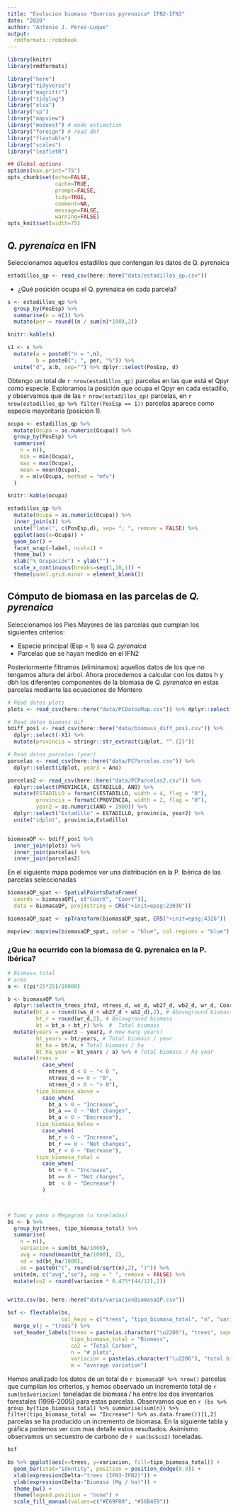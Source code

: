 ```yaml
---
title: "Evolucion biomasa *Quercus pyrenaica* IFN2-IFN3"
date: "2020"
author: "Antonio J. Pérez-Luque"
output:
  rmdformats::robobook
---
```


```r
library(knitr)
library(rmdformats)

library("here")
library("tidyverse")
library("magrittr")
library("tidylog")
library("xlsx")
library("sp")
library("mapview")
library("modeest") # mode estimation 
library("foreign") # read dbf 
library("flextable") 
library("scales")
library("leafletR")

## Global options
options(max.print="75")
opts_chunk$set(echo=FALSE,
               cache=TRUE,
               prompt=FALSE,
               tidy=TRUE,
               comment=NA,
               message=FALSE,
               warning=FALSE)
opts_knit$set(width=75)
```


## *Q. pyrenaica* en IFN 

Seleccionamos aquellos estadillos que contengan los datos de Q. pyrenaica 

```r
estadillos_qp <- read_csv(here::here("data/estadillos_qp.csv"))
```

- ¿Qué posición ocupa el Q. pyrenaica en cada parcela? 

```r
s <- estadillos_qp %>% 
  group_by(PosEsp) %>% 
  summarise(n = n()) %>% 
  mutate(per = round((n / sum(n)*100),2)) 

knitr::kable(s)

s1 <- s %>% 
  mutate(a = paste0("n = ",n),
         b = paste0("; ", per, "%")) %>% 
  unite("d", a:b, sep="") %>% dplyr::select(PosEsp, d)
```

Obtengo un total de `r nrow(estadillos_qp)` parcelas en las que está el Qpyr como especie. Exploramos la posición que ocupa el Qpyr en cada estadillo, y observamos que de las `r nrow(estadillos_qp)` parcelas, en `r nrow(estadillos_qp %>% filter(PosEsp == 1))` parcelas aparece como especie mayoritaria (posicion 1). 

```r
ocupa <- estadillos_qp %>%
  mutate(Ocupa = as.numeric(Ocupa)) %>% 
  group_by(PosEsp) %>% 
  summarise(
    n = n(),
    min = min(Ocupa),
    max = max(Ocupa),
    mean = mean(Ocupa),
    m = mlv(Ocupa, method = "mfv")
  )

knitr::kable(ocupa)
```

```r
estadillos_qp %>% 
  mutate(Ocupa = as.numeric(Ocupa)) %>% 
  inner_join(s1) %>% 
  unite("label", c(PosEsp,d), sep= "; ", remove = FALSE) %>% 
  ggplot(aes(x=Ocupa)) + 
  geom_bar() + 
  facet_wrap(~label, ncol=1) + 
  theme_bw() + 
  xlab("% Ocupación") + ylab("") +
  scale_x_continuous(breaks=seq(1,10,1)) +
  theme(panel.grid.minor = element_blank())
```


## Cómputo de biomasa en las parcelas de *Q. pyrenaica* 

Seleccionamos los Pies Mayores de las parcelas que cumplan los siguientes criterios: 

  - Especie principal (Esp = 1) sea *Q. pyrenaica* 
  - Parcelas que se hayan medido en el IFN2 
  
Posteriormente filtramos (eliminamos) aquellos datos de los que no tengamos altura del árbol. Ahora procedemos a calcular con los datos h y dbh los diferentes componentes de la biomasa de *Q. pyrenaica* en estas parcelas mediante las ecuaciones de Montero 


```r
# Read datos plots
plots <- read_csv(here::here("data/PCDatosMap.csv")) %>% dplyr::select(-X1)

# Read datos biomass dif 
bdiff_pos1 <- read_csv(here::here("data/biomass_diff_pos1.csv")) %>% 
  dplyr::select(-X1) %>% 
  mutate(provincia = stringr::str_extract(idplot, "^.{2}"))

# Read datos parcelas (year) 
parcelas <- read_csv(here::here("data/PCParcelas.csv")) %>% 
  dplyr::select(idplot, year3 = Ano)

parcelas2 <- read_csv(here::here("data/PCParcelas2.csv")) %>% 
  dplyr::select(PROVINCIA, ESTADILLO, ANO) %>% 
  mutate(ESTADILLO = formatC(ESTADILLO, width = 4, flag = "0"),
         provincia = formatC(PROVINCIA, width = 2, flag = "0"),
         year2 = as.numeric(ANO + 1900)) %>% 
  dplyr::select("Estadillo" = ESTADILLO, provincia, year2) %>% 
  unite("idplot", provincia,Estadillo)


biomasaQP <- bdiff_pos1 %>% 
  inner_join(plots) %>% 
  inner_join(parcelas) %>% 
  inner_join(parcelas2) 
```

En el siguiente mapa podemos ver una distribución en la P. Ibérica de las parcelas seleccionadas 

```r
biomasaQP_spat <- SpatialPointsDataFrame(
  coords = biomasaQP[, c("CoorX", "CoorY")],
  data = biomasaQP, proj4string = CRS("+init=epsg:23030")) 

biomasaQP_spat <- spTransform(biomasaQP_spat, CRS("+init=epsg:4326"))

mapview::mapview(biomasaQP_spat, color = "blue", col.regions = "blue")
```




### ¿Que ha ocurrido con la biomasa de Q. pyrenaica en la P. Ibérica? 

```r
# Biomasa total 
# area
a <- ((pi*25*25)/10000)

b <- biomasaQP %>% 
  dplyr::select(n_trees_ifn3, ntrees_d, ws_d, wb27_d, wb2_d, wr_d, CoorX, CoorY, year3, year2) %>% 
  mutate(bt_a = round((ws_d + wb27_d + wb2_d),2), # Aboveground biomass
         bt_r = round(wr_d,2), # Belowground biomass
         bt = bt_a + bt_r) %>%  #  Total biomass
  mutate(years = year3 - year2, # How many years? 
         bt_years = bt/years, # Total biomass / year 
         bt_ha = bt/a, # Total biomass / ha 
         bt_ha_year = bt_years / a) %>% # Total biomass / ha year 
  mutate(trees = 
           case_when(
             ntrees_d < 0 ~ "< 0 ",
             ntrees_d == 0 ~ "0",
             ntrees_d > 0 ~ "> 0"),
         tipo_biomasa_above = 
           case_when(
             bt_a > 0 ~ "Increase",
             bt_a == 0 ~ "Not changes",
             bt_a < 0 ~ "Decrease"),
         tipo_biomasa_below = 
           case_when(
             bt_r > 0 ~ "Increase",
             bt_r == 0 ~ "Not changes",
             bt_r < 0 ~ "Decrease"), 
         tipo_biomasa_total =
           case_when(
             bt > 0 ~ "Increase",
             bt == 0 ~ "Not changes",
             bt  < 0 ~ "Decrease")
           )



# Sumo y paso a Megagram (o toneladas)
bs <- b %>% 
  group_by(trees, tipo_biomasa_total) %>% 
  summarise(
    n = n(), 
    variacion = sum(bt_ha/1000), 
    avg = round(mean(bt_ha/1000), 2),
    sd = sd(bt_ha/1000), 
    se = paste0("(", round(sd/sqrt(n),2), ")")) %>% 
  unite(m, c("avg","se"), sep = " ", remove = FALSE) %>% 
  mutate(co2 = round(variacion * 0.475*(44/12),2))


write.csv(bs, here::here("data/variacionBiomasaQP.csv"))

bsf <- flextable(bs, 
                 col_keys = c("trees", "tipo_biomasa_total", "n", "variacion", "co2", "m")) %>% 
  merge_v(j = "trees") %>% 
  set_header_labels(trees = paste(as.character("\u2206"), "trees", sep=" "),
                    tipo_biomasa_total = "Biomass", 
                    co2 = "Total Carbon",
                    n = "# plots",
                    variacion = paste(as.character("\u2206"), "total biomass", sep=" "), 
                    m = "average variation")
```

Hemos analizado los datos de un total de `r biomasaQP %>% nrow()` parcelas que cumplían los criterios, y hemos observado un incremento total de `r sum(bs$variacion)` toneladas de biomasa / ha entre los dos inventarios forestales (1996-2005) para estas parcelas. Observamos que en `r (bs %>% group_by(tipo_biomasa_total) %>% summarise(sum(n)) %>% filter(tipo_biomasa_total == "Increase") %>% as.data.frame())[1,2]` parcelas se ha producido un incremento de biomasa. En la siguiente tabla y gráfica podemos ver con mas detalle estos resultados. Asimismo observamos un secuestro de carbono de `r sum(bs$co2)` toneladas. 

```r
bsf
```

```r
bs %>% ggplot(aes(x=trees, y=variacion, fill=tipo_biomasa_total)) +
  geom_bar(stat="identity", position = position_dodge(0.9)) +
  xlab(expression(Delta~"trees (IFN3-IFN2)")) +
  ylab(expression(Delta~"Biomasa (Mg / ha)")) + 
  theme_bw() + 
  theme(legend.position = "none") +
  scale_fill_manual(values=c("#E69F00", "#56B4E9"))
```





